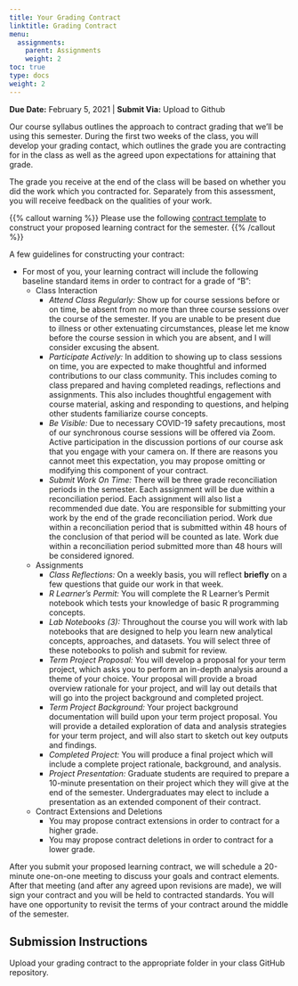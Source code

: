 ```yaml
---
title: Your Grading Contract
linktitle: Grading Contract
menu:
  assignments:
    parent: Assignments
    weight: 2
toc: true
type: docs
weight: 2
---
```


**Due Date:** February 5, 2021 | **Submit Via:** Upload to Github

Our course syllabus outlines the approach to contract grading that we'll be using this semester. During the first two weeks of the class, you will develop your grading contact, which outlines the grade you are contracting for in the class as well as the agreed upon expectations for attaining that grade.

The grade you receive at the end of the class will be based on whether you did the work which you contracted for. Separately from this assessment, you will receive feedback on the qualities of your work.

{{% callout warning %}}
Please use the following [contract template](/documents/UP494 S21 Learning Contract.docx) to construct your proposed learning contract for the semester. 
{{% /callout %}}

A few guidelines for constructing your contract:

- For most of you, your learning contract will include  the following baseline standard items in order to contract for a grade of "B": 
  - Class Interaction
      - *Attend Class Regularly:* Show up for course sessions before or on time, be absent from no more than three course sessions over the course of the semester. If you are unable to be present due to illness or other extenuating circumstances, please let me know before the course session in which you are absent, and I will consider excusing the absent.
      - *Participate Actively:* In addition to showing up to class sessions on time, you are expected to make thoughtful and informed contributions to our class community. This includes coming to class prepared and having completed readings, reflections and assignments. This also includes thoughtful engagement with course material, asking and responding to questions, and helping other students familiarize course concepts.
      - *Be Visible:* Due to necessary COVID-19 safety precautions, most of our synchronous course sessions will be offered via Zoom. Active participation in the discussion portions of our course ask that you engage with your camera on. If there are reasons you cannot meet this expectation, you may propose omitting or modifying this component of your contract.
      - *Submit Work On Time:* There will be three grade reconciliation periods in the semester. Each assignment will be due within a reconciliation period. Each assignment will also list a recommended due date. You are responsible for submitting your work by the end of the grade reconciliation period. Work due within a reconciliation period that is submitted within 48 hours of the conclusion of that period will be counted as late. Work due within a reconciliation period submitted more than 48 hours will be considered ignored.
  - Assignments  
      - *Class Reflections:* On a weekly basis, you will reflect **briefly** on a few questions that guide our work in that week.
      - *R Learner's Permit:* You will complete the R Learner's Permit notebook which tests your knowledge of basic R programming concepts.
      - *Lab Notebooks (3):* Throughout the course you will work with lab notebooks that are designed to help you learn new analytical concepts, approaches, and datasets. You will select three of these notebooks to polish and submit for review.
      - *Term Project Proposal:* You will develop a proposal for your term project, which asks you to perform an in-depth analysis around a theme of your choice. Your proposal will provide a broad overview rationale for your project, and will lay out details that will go into the project background and completed project.
      - *Term Project Background:* Your project background documentation will build upon your term project proposal. You will provide a detailed exploration of data and analysis strategies for your term project, and will also start to sketch out key outputs and findings.
      - *Completed Project:* You will produce a final project which will include a complete project rationale, background, and analysis. 
      - *Project Presentation:* Graduate students are required to prepare a 10-minute presentation on their project which they will give at the end of the semester. Undergraduates may elect to include a presentation as an extended component of their contract.
  - Contract Extensions and Deletions
    - You may propose contract extensions in order to contract for a higher grade. 
    - You may propose contract deletions in order to contract for a lower grade.

After you submit your proposed learning contract, we will schedule a 20-minute one-on-one meeting to discuss your goals and contract elements. After that meeting (and after any agreed upon revisions are made), we will sign your contract and you will be held to contracted standards. You will have one opportunity to revisit the terms of your contract around the middle of the semester.

## Submission Instructions

Upload your grading contract to the appropriate folder in your class GitHub repository.